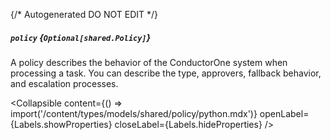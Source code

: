 {/* Autogenerated DO NOT EDIT  */}

##### `policy` *{`Optional[shared.Policy]`}*
A policy describes the behavior of the ConductorOne system when processing a task. You can describe the type, approvers, fallback behavior, and escalation processes.

<Collapsible content={() => import('/content/types/models/shared/policy/python.mdx')} openLabel={Labels.showProperties} closeLabel={Labels.hideProperties} />



